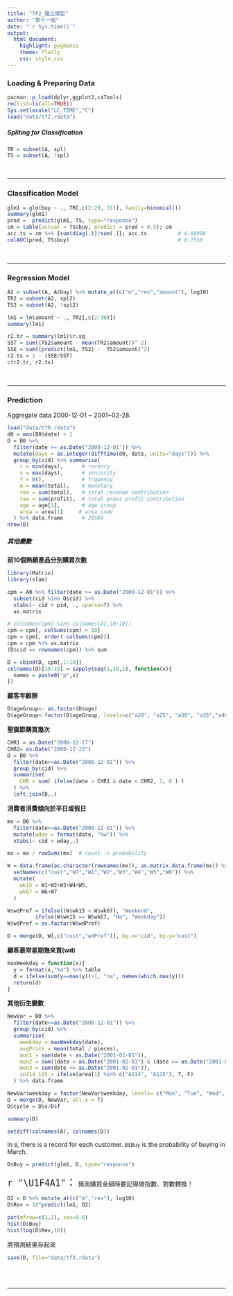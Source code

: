 ```yaml
---
title: "TF2_建立模型" 
author: "第十一組"
date: "`r Sys.time()`"
output:
  html_document:
    highlight: pygments
    theme: flatly
    css: style.css
---
```


### Loading & Preparing Data
```r
pacman::p_load(dplyr,ggplot2,caTools)
rm(list=ls(all=TRUE))
Sys.setlocale("LC_TIME","C")
load("data/tf2.rdata")
```

##### Spliting for Classification 
```r
TR = subset(A, spl)
TS = subset(A, !spl)
```
<br><hr>

### Classification Model
```r
glm1 = glm(buy ~ ., TR[,c(2:29, 31)], family=binomial()) 
summary(glm1)
pred =  predict(glm1, TS, type="response")
cm = table(actual = TS$buy, predict = pred > 0.5); cm
acc.ts = cm %>% {sum(diag(.))/sum(.)}; acc.ts          # 0.69998
colAUC(pred, TS$buy)                                   # 0.7556
```
<br><hr>

### Regression Model
```r
A2 = subset(A, A$buy) %>% mutate_at(c("m","rev","amount"), log10)
TR2 = subset(A2, spl2)
TS2 = subset(A2, !spl2)
```

```r
lm1 = lm(amount ~ ., TR2[,c(2:30)])
summary(lm1)
```

```r
r2.tr = summary(lm1)$r.sq
SST = sum((TS2$amount - mean(TR2$amount))^ 2)
SSE = sum((predict(lm1, TS2) -  TS2$amount)^2)
r2.ts = 1 - (SSE/SST)
c(r2.tr, r2.ts)
```
<br><hr>

### Prediction
Aggregate data 2000-12-01 ~ 2001~02-28. 
```r
load("data/tf0.rdata")
d0 = max(B0$date) + 1
D = B0 %>% 
  filter(date >= as.Date("2000-12-01")) %>% 
  mutate(days = as.integer(difftime(d0, date, units="days"))) %>% 
  group_by(cid) %>% summarise(
    r = min(days),      # recency
    s = max(days),      # seniority
    f = n(),            # frquency
    m = mean(total),    # monetary
    rev = sum(total),   # total revenue contribution
    raw = sum(profit),  # total gross profit contribution
    age = age[1],       # age group
    area = area[1]     # area code
  ) %>% data.frame      # 28584
nrow(D)
```

##### 其他變數

**前10個熱銷產品分別購買次數**
```r
library(Matrix)
library(slam)

cpm = A0 %>% filter(date >= as.Date("2000-12-01")) %>% 
  subset(cid %in% D$cid) %>% 
  xtabs(~ cid + pid, ., sparse=T) %>% 
  as.matrix

# colnames(cpm) %in% colnames(A[,10:19])
cpm = cpm[, colSums(cpm) > 10]
cpm = cpm[, order(-colSums(cpm))]
cpm = cpm %>% as.matrix 
(D$cid == rownames(cpm)) %>% sum

D = cbind(D, cpm[,1:10])
colnames(D)[10:19] = sapply(seq(1,10,1), function(x){
  names = paste0("p",x)
})
```

**顧客年齡群**
```r
D$ageGroup<- as.factor(D$age)
D$ageGroup<-factor(D$ageGroup, levels=c("a20", "a25", "a30", "a35","a40", "a45", "a50", "a55", "a60", "a65", "na"), labels=c("A1", "A1", "A1", "A1", "A2", "A2", "A2", "A3", "A3", "A3", "na"))
```

**聖誕節購買幾次**
```r
CHR1 = as.Date("2000-12-17")
CHR2= as.Date("2000-12-23")
D = B0 %>% 
  filter(date>=as.Date("2000-12-01")) %>% 
  group_by(cid) %>% 
  summarise(
    CHR = sum( ifelse(date > CHR1 & date < CHR2, 1, 0 ) )
  ) %>% 
  left_join(D,.)
```

**消費者消費傾向於平日或假日**
```r
mx = B0 %>% 
  filter(date>=as.Date("2000-12-01")) %>% 
  mutate(wday = format(date, "%w")) %>% 
  xtabs(~ cid + wday,.)

mx = mx / rowSums(mx)  # count -> probability

W = data.frame(as.character(rownames(mx)), as.matrix.data.frame(mx)) %>% 
  setNames(c("cust","W7","W1","W2","W3","W4","W5","W6")) %>% 
  mutate(
    wk15 = W1+W2+W3+W4+W5,
    wk67 = W6+W7
  )

W$wdPref = ifelse((W$wk15 < W$wk67), "Weekend",
         ifelse(W$wk15 == W$wk67, "Na", "Weekday"))
W$wdPref = as.factor(W$wdPref)

D = merge(D, W[,c("cust","wdPref")], by.x="cid", by.y="cust")
```

**顧客最常星期幾來買(wd)**
```r
maxWeekday = function(x){
  y = format(x,"%a") %>% table
  d = ifelse(sum(y==max(y))>1, "na", names(which.max(y)))
  return(d)
}
```

**其他衍生變數**
```r
NewVar = B0 %>% 
  filter(date>=as.Date("2000-12-01")) %>% 
  group_by(cid) %>% 
  summarise(
    weekday = maxWeekday(date),                                                   # 顧客最常禮拜幾來買
    avgPrice = mean(total / pieces),                                              # 商品平均單價
    mon1 = sum(date < as.Date("2001-01-01")),                                     # 第一個月購買的次數
    mon2 = sum((date < as.Date("2001-02-01") & (date >= as.Date("2001-01-01")))), # 第二個月購買的次數
    mon3 = sum(date >= as.Date("2001-02-01")),                                    # 第三個月購買的次數
    in114_115 = ifelse(area[1] %in% c("A114", "A115"), T, F)                    # 居住區域是否在A114.A115
  ) %>% data.frame  

NewVar$weekday = factor(NewVar$weekday, levels= c("Mon", "Tue", "Wed", "Thu", "Fri", "Sat", "Sun", "na"))
D = merge(D, NewVar, all.x = T)
D$cycle = D$s/D$f
```

```r
summary(D)
```

```r
setdiff(colnames(A), colnames(D))
```













In `B`, there is a record for each customer. `B$Buy` is the probability of buying in March.
```r
D$Buy = predict(glm1, D, type="response")
```

<span style="font-size:24px">`r "\U1F4A1"`：</span>
預測購買金額時要記得做指數、對數轉換！

```r
D2 = D %>% mutate_at(c("m","rev"), log10)
D$Rev = 10^predict(lm1, D2)
```

```r
par(mfrow=c(1,2), cex=0.8)
hist(D$Buy)
hist(log(D$Rev,10))
```

將預測結果存起來
```r
save(D, file="data/tf3.rdata")
```

<br><br><hr><br><br>


